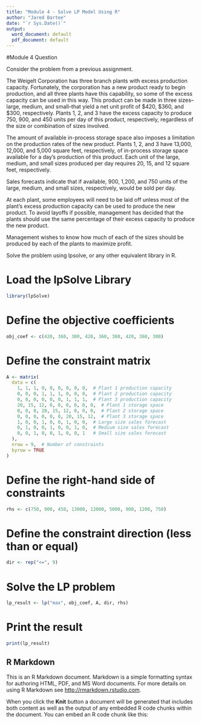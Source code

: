 ---
title: "Module 4 - Solve LP Model Using R"
author: "Jared Bartee"
date: "`r Sys.Date()`"
output:
  word_document: default
  pdf_document: default
---

#Module 4 Question

Consider the problem from a previous assignment.

The Weigelt Corporation has three branch plants with excess production capacity. Fortunately, the corporation has a new product ready to begin production, and all three plants have this capability, so some of the excess capacity can be used in this way. This product can be made in three sizes--large, medium, and small--that yield a net unit profit of $420, $360, and $300, respectively. Plants 1, 2, and 3 have the excess capacity to produce 750, 900, and 450 units per day of this product, respectively, regardless of the size or combination of sizes involved.

The amount of available in-process storage space also imposes a limitation on the production rates of the new product. Plants 1, 2, and 3 have 13,000, 12,000, and 5,000 square feet, respectively, of in-process storage space available for a day's production of this product. Each unit of the large, medium, and small sizes produced per day requires 20, 15, and 12 square feet, respectively. 

Sales forecasts indicate that if available, 900, 1,200, and 750 units of the large, medium, and small sizes, respectively, would be sold per day.

At each plant, some employees will need to be laid off unless most of the plant’s excess production capacity can be used to produce the new product. To avoid layoffs if possible, management has decided that the plants should use the same percentage of their excess capacity to produce the new product. 

Management wishes to know how much of each of the sizes should be produced by each of the plants to maximize profit.

Solve the problem using lpsolve, or any other equivalent library in R.

# Load the lpSolve Library
```{r}
library(lpSolve)
```

# Define the objective coefficients
```{r}
obj_coef <- c(420, 360, 300, 420, 360, 300, 420, 360, 300)
```

# Define the constraint matrix
```{r}
A <- matrix(
  data = c(
    1, 1, 1, 0, 0, 0, 0, 0, 0,  # Plant 1 production capacity
    0, 0, 0, 1, 1, 1, 0, 0, 0,  # Plant 2 production capacity
    0, 0, 0, 0, 0, 0, 1, 1, 1,  # Plant 3 production capacity
    20, 15, 12, 0, 0, 0, 0, 0, 0,  # Plant 1 storage space
    0, 0, 0, 20, 15, 12, 0, 0, 0,  # Plant 2 storage space
    0, 0, 0, 0, 0, 0, 20, 15, 12,  # Plant 3 storage space
    1, 0, 0, 1, 0, 0, 1, 0, 0,  # Large size sales forecast
    0, 1, 0, 0, 1, 0, 0, 1, 0,  # Medium size sales forecast
    0, 0, 1, 0, 0, 1, 0, 0, 1   # Small size sales forecast
  ),
  nrow = 9,  # Number of constraints
  byrow = TRUE
)
```

# Define the right-hand side of constraints
```{r}
rhs <- c(750, 900, 450, 13000, 12000, 5000, 900, 1200, 750)
```


# Define the constraint direction (less than or equal)
```{r}
dir <- rep("<=", 9)
```

# Solve the LP problem
```{r}
lp_result <- lp("max", obj_coef, A, dir, rhs)
```

# Print the result
```{r}
print(lp_result)
```

## R Markdown


This is an R Markdown document. Markdown is a simple formatting syntax for authoring HTML, PDF, and MS Word documents. For more details on using R Markdown see <http://rmarkdown.rstudio.com>.

When you click the **Knit** button a document will be generated that includes both content as well as the output of any embedded R code chunks within the document. You can embed an R code chunk like this:


